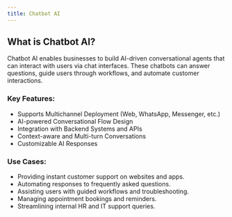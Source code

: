 ```yaml
---
title: Chatbot AI
---
```


## What is Chatbot AI?

Chatbot AI enables businesses to build AI-driven conversational agents that can interact with users via chat interfaces. These chatbots can answer questions, guide users through workflows, and automate customer interactions.

### Key Features:

- Supports Multichannel Deployment (Web, WhatsApp, Messenger, etc.)
- AI-powered Conversational Flow Design
- Integration with Backend Systems and APIs
- Context-aware and Multi-turn Conversations
- Customizable AI Responses

### Use Cases:

- Providing instant customer support on websites and apps.
- Automating responses to frequently asked questions.
- Assisting users with guided workflows and troubleshooting.
- Managing appointment bookings and reminders.
- Streamlining internal HR and IT support queries.
